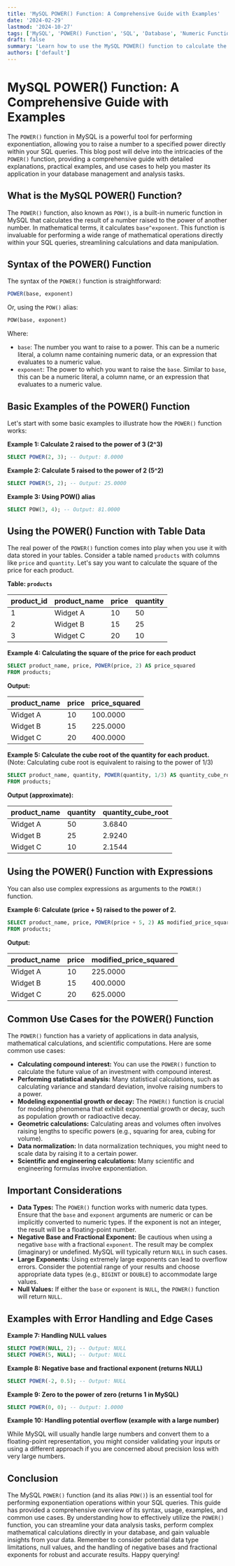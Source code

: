 ```yaml
---
title: 'MySQL POWER() Function: A Comprehensive Guide with Examples'
date: '2024-02-29'
lastmod: '2024-10-27'
tags: ['MySQL', 'POWER() Function', 'SQL', 'Database', 'Numeric Functions', 'Exponentiation', 'Data Analysis', 'SQL Tutorial']
draft: false
summary: 'Learn how to use the MySQL POWER() function to calculate the power of a number. This comprehensive guide covers syntax, usage, examples, and common use cases for data analysis and mathematical operations in your SQL queries.'
authors: ['default']
---
```


# MySQL POWER() Function: A Comprehensive Guide with Examples

The `POWER()` function in MySQL is a powerful tool for performing exponentiation, allowing you to raise a number to a specified power directly within your SQL queries. This blog post will delve into the intricacies of the `POWER()` function, providing a comprehensive guide with detailed explanations, practical examples, and use cases to help you master its application in your database management and analysis tasks.

## What is the MySQL POWER() Function?

The `POWER()` function, also known as `POW()`, is a built-in numeric function in MySQL that calculates the result of a number raised to the power of another number. In mathematical terms, it calculates `base^exponent`. This function is invaluable for performing a wide range of mathematical operations directly within your SQL queries, streamlining calculations and data manipulation.

## Syntax of the POWER() Function

The syntax of the `POWER()` function is straightforward:

```sql
POWER(base, exponent)
```

Or, using the `POW()` alias:

```sql
POW(base, exponent)
```

Where:

*   `base`: The number you want to raise to a power. This can be a numeric literal, a column name containing numeric data, or an expression that evaluates to a numeric value.
*   `exponent`: The power to which you want to raise the `base`.  Similar to `base`, this can be a numeric literal, a column name, or an expression that evaluates to a numeric value.

## Basic Examples of the POWER() Function

Let's start with some basic examples to illustrate how the `POWER()` function works:

**Example 1: Calculate 2 raised to the power of 3 (2^3)**

```sql
SELECT POWER(2, 3); -- Output: 8.0000
```

**Example 2: Calculate 5 raised to the power of 2 (5^2)**

```sql
SELECT POWER(5, 2); -- Output: 25.0000
```

**Example 3: Using POW() alias**

```sql
SELECT POW(3, 4); -- Output: 81.0000
```

## Using the POWER() Function with Table Data

The real power of the `POWER()` function comes into play when you use it with data stored in your tables. Consider a table named `products` with columns like `price` and `quantity`.  Let's say you want to calculate the square of the price for each product.

**Table: `products`**

| product_id | product_name | price | quantity |
|------------|--------------|-------|----------|
| 1          | Widget A     | 10    | 50       |
| 2          | Widget B     | 15    | 25       |
| 3          | Widget C     | 20    | 10       |

**Example 4: Calculating the square of the price for each product**

```sql
SELECT product_name, price, POWER(price, 2) AS price_squared
FROM products;
```

**Output:**

| product_name | price | price_squared |
|--------------|-------|---------------|
| Widget A     | 10    | 100.0000      |
| Widget B     | 15    | 225.0000      |
| Widget C     | 20    | 400.0000      |

**Example 5: Calculate the cube root of the quantity for each product.**  (Note: Calculating cube root is equivalent to raising to the power of 1/3)

```sql
SELECT product_name, quantity, POWER(quantity, 1/3) AS quantity_cube_root
FROM products;
```

**Output (approximate):**

| product_name | quantity | quantity_cube_root |
|--------------|----------|--------------------|
| Widget A     | 50       | 3.6840             |
| Widget B     | 25       | 2.9240             |
| Widget C     | 10       | 2.1544             |

## Using the POWER() Function with Expressions

You can also use complex expressions as arguments to the `POWER()` function.

**Example 6: Calculate (price + 5) raised to the power of 2.**

```sql
SELECT product_name, price, POWER(price + 5, 2) AS modified_price_squared
FROM products;
```

**Output:**

| product_name | price | modified_price_squared |
|--------------|-------|------------------------|
| Widget A     | 10    | 225.0000               |
| Widget B     | 15    | 400.0000               |
| Widget C     | 20    | 625.0000               |

## Common Use Cases for the POWER() Function

The `POWER()` function has a variety of applications in data analysis, mathematical calculations, and scientific computations. Here are some common use cases:

*   **Calculating compound interest:**  You can use the `POWER()` function to calculate the future value of an investment with compound interest.
*   **Performing statistical analysis:**  Many statistical calculations, such as calculating variance and standard deviation, involve raising numbers to a power.
*   **Modeling exponential growth or decay:** The `POWER()` function is crucial for modeling phenomena that exhibit exponential growth or decay, such as population growth or radioactive decay.
*   **Geometric calculations:** Calculating areas and volumes often involves raising lengths to specific powers (e.g., squaring for area, cubing for volume).
*   **Data normalization:** In data normalization techniques, you might need to scale data by raising it to a certain power.
*   **Scientific and engineering calculations:** Many scientific and engineering formulas involve exponentiation.

## Important Considerations

*   **Data Types:**  The `POWER()` function works with numeric data types. Ensure that the `base` and `exponent` arguments are numeric or can be implicitly converted to numeric types. If the exponent is not an integer, the result will be a floating-point number.
*   **Negative Base and Fractional Exponent:** Be cautious when using a negative `base` with a fractional `exponent`. The result may be complex (imaginary) or undefined. MySQL will typically return `NULL` in such cases.
*   **Large Exponents:**  Using extremely large exponents can lead to overflow errors.  Consider the potential range of your results and choose appropriate data types (e.g., `BIGINT` or `DOUBLE`) to accommodate large values.
*   **Null Values:** If either the `base` or `exponent` is `NULL`, the `POWER()` function will return `NULL`.

## Examples with Error Handling and Edge Cases

**Example 7: Handling NULL values**

```sql
SELECT POWER(NULL, 2); -- Output: NULL
SELECT POWER(5, NULL); -- Output: NULL
```

**Example 8:  Negative base and fractional exponent (returns NULL)**

```sql
SELECT POWER(-2, 0.5); -- Output: NULL
```

**Example 9: Zero to the power of zero (returns 1 in MySQL)**

```sql
SELECT POWER(0, 0); -- Output: 1.0000
```

**Example 10: Handling potential overflow (example with a large number)**

While MySQL will usually handle large numbers and convert them to a floating-point representation, you might consider validating your inputs or using a different approach if you are concerned about precision loss with very large numbers.

## Conclusion

The MySQL `POWER()` function (and its alias `POW()`) is an essential tool for performing exponentiation operations within your SQL queries. This guide has provided a comprehensive overview of its syntax, usage, examples, and common use cases. By understanding how to effectively utilize the `POWER()` function, you can streamline your data analysis tasks, perform complex mathematical calculations directly in your database, and gain valuable insights from your data. Remember to consider potential data type limitations, null values, and the handling of negative bases and fractional exponents for robust and accurate results. Happy querying!